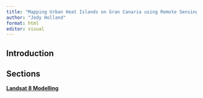 ```yaml
---
title: "Mapping Urban Heat Islands on Gran Canaria using Remote Sensing"
author: "Jody Holland"
format: html
editor: visual
---
```


## Introduction

## Sections

[**Landsat 8 Modelling**](lsmodelling.html)
